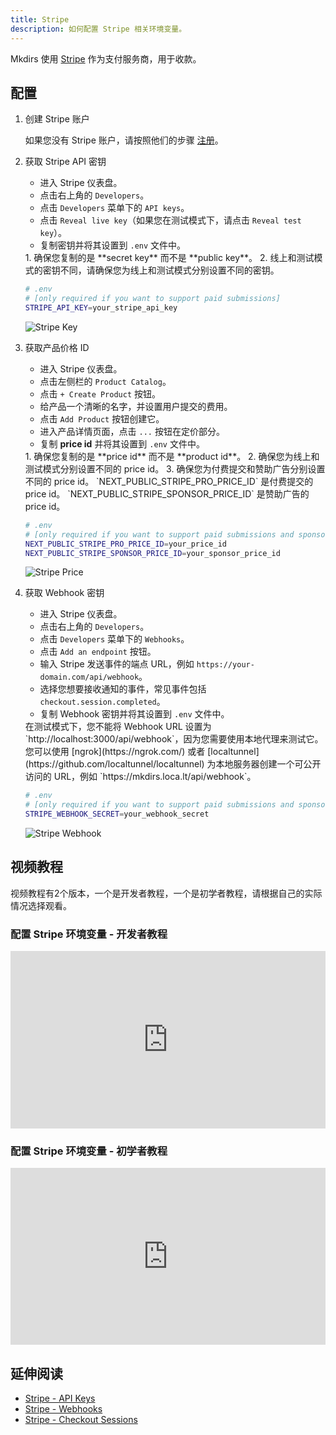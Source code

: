 ```yaml
---
title: Stripe
description: 如何配置 Stripe 相关环境变量。
---
```



Mkdirs 使用 [Stripe](https://stripe.com/) 作为支付服务商，用于收款。

## 配置

<Steps>

1. 创建 Stripe 账户

    如果您没有 Stripe 账户，请按照他们的步骤 [注册](https://dashboard.stripe.com/register)。

2. 获取 Stripe API 密钥

    - 进入 Stripe 仪表盘。
    - 点击右上角的 `Developers`。
    - 点击 `Developers` 菜单下的 `API keys`。
    - 点击 `Reveal live key`（如果您在测试模式下，请点击 `Reveal test key`）。
    - 复制密钥并将其设置到 `.env` 文件中。

    <Aside type="caution">
        1. 确保您复制的是 **secret key** 而不是 **public key**。
        2. 线上和测试模式的密钥不同，请确保您为线上和测试模式分别设置不同的密钥。
    </Aside>

    ```bash
    # .env
    # [only required if you want to support paid submissions]
    STRIPE_API_KEY=your_stripe_api_key
    ```

    ![Stripe Key](../../../../assets/images/stripe-key.png)

3. 获取产品价格 ID

    - 进入 Stripe 仪表盘。
    - 点击左侧栏的 `Product Catalog`。
    - 点击 `+ Create Product` 按钮。
    - 给产品一个清晰的名字，并设置用户提交的费用。
    - 点击 `Add Product` 按钮创建它。
    - 进入产品详情页面，点击 `...` 按钮在定价部分。
    - 复制 **price id** 并将其设置到 `.env` 文件中。

    <Aside type="caution">
        1. 确保您复制的是 **price id** 而不是 **product id**。
        2. 确保您为线上和测试模式分别设置不同的 price id。
        3. 确保您为付费提交和赞助广告分别设置不同的 price id。
        `NEXT_PUBLIC_STRIPE_PRO_PRICE_ID` 是付费提交的 price id。
        `NEXT_PUBLIC_STRIPE_SPONSOR_PRICE_ID` 是赞助广告的 price id。
    </Aside>

    ```bash
    # .env
    # [only required if you want to support paid submissions and sponsor ads]
    NEXT_PUBLIC_STRIPE_PRO_PRICE_ID=your_price_id
    NEXT_PUBLIC_STRIPE_SPONSOR_PRICE_ID=your_sponsor_price_id
    ```

    ![Stripe Price](../../../../assets/images/stripe-price.png)

4. 获取 Webhook 密钥

    - 进入 Stripe 仪表盘。
    - 点击右上角的 `Developers`。
    - 点击 `Developers` 菜单下的 `Webhooks`。
    - 点击 `Add an endpoint` 按钮。
    - 输入 Stripe 发送事件的端点 URL，例如 `https://your-domain.com/api/webhook`。
    - 选择您想要接收通知的事件，常见事件包括 `checkout.session.completed`。
    - 复制 Webhook 密钥并将其设置到 `.env` 文件中。

    <Aside type="caution">
        在测试模式下，您不能将 Webhook URL 设置为 `http://localhost:3000/api/webhook`，因为您需要使用本地代理来测试它。
        您可以使用 [ngrok](https://ngrok.com/) 或者 [localtunnel](https://github.com/localtunnel/localtunnel) 为本地服务器创建一个可公开访问的 URL，例如 `https://mkdirs.loca.lt/api/webhook`。
    </Aside>

    ```bash
    # .env
    # [only required if you want to support paid submissions and sponsor ads]
    STRIPE_WEBHOOK_SECRET=your_webhook_secret
    ```

    ![Stripe Webhook](../../../../assets/images/stripe-webhook.png)

</Steps>

## 视频教程

视频教程有2个版本，一个是开发者教程，一个是初学者教程，请根据自己的实际情况选择观看。

### 配置 Stripe 环境变量 - 开发者教程

<div style="position: relative; padding-bottom: 56.25%; height: 0; overflow: hidden;">
  <iframe 
    style="position: absolute; top: 0; left: 0; width: 100%; height: 100%;" 
    width="1280" 
    height="720" 
    src="https://www.youtube.com/embed/MJoKRMri_8c?list=PLVBbrIi208W-yprj2E6oXu-yxB3Ou522u" 
    title="【4/9】配置 Stripe 相关的环境变量 —— 基于Mkdirs模板部署上线导航站的全流程记录" 
    frameborder="0" 
    allow="accelerometer; autoplay; clipboard-write; encrypted-media; gyroscope; picture-in-picture; web-share" 
    referrerpolicy="strict-origin-when-cross-origin" 
    allowfullscreen
  ></iframe>
</div>

### 配置 Stripe 环境变量 - 初学者教程

<div style="position: relative; padding-bottom: 56.25%; height: 0; overflow: hidden;">
  <iframe 
    style="position: absolute; top: 0; left: 0; width: 100%; height: 100%;" 
    src="https://www.youtube.com/embed/aeacO51TAG4?list=PLVBbrIi208W9pRjN9dVE8f9pzd6KJrTaw" 
    title="8、配置Stripe环境变量" 
    frameborder="0" 
    allow="accelerometer; autoplay; clipboard-write; encrypted-media; gyroscope; picture-in-picture; web-share" 
    referrerpolicy="strict-origin-when-cross-origin" 
    allowfullscreen
  ></iframe>
</div>

## 延伸阅读

- [Stripe - API Keys](https://stripe.com/docs/keys)
- [Stripe - Webhooks](https://stripe.com/docs/webhooks)
- [Stripe - Checkout Sessions](https://docs.stripe.com/api/checkout/sessions/create)
